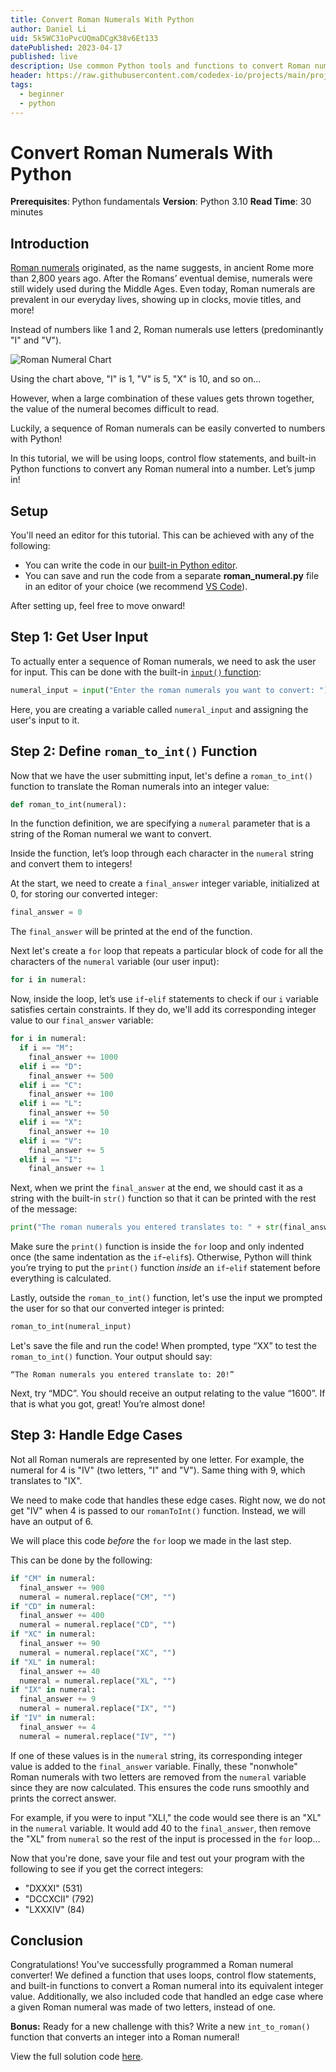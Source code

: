 ```yaml
---
title: Convert Roman Numerals With Python
author: Daniel Li
uid: 5k5WC31oPvcUQmaDCgK38v6Et133
datePublished: 2023-04-17
published: live
description: Use common Python tools and functions to convert Roman numerals to integers.
header: https://raw.githubusercontent.com/codedex-io/projects/main/projects/convert-roman-numerals-with-python/header.png
tags:
  - beginner
  - python
---
```


<BannerImage
  link="https://raw.githubusercontent.com/codedex-io/projects/main/projects/convert-roman-numerals-with-python/header.png"
  description="Title Image"
  uid={true}
  cl="for-sidebar"
/>

# Convert Roman Numerals With Python

<AuthorAvatar
  author_name="Daniel Li"
  author_avatar="/images/projects/authors/daniel-li.png"
  username="Tenny"
  uid={true}
/>

<BannerImage
  link="https://raw.githubusercontent.com/codedex-io/projects/main/projects/convert-roman-numerals-with-python/header.png"
  description="Title Image"
  uid={true}
/>

**Prerequisites**: Python fundamentals
**Version**: Python 3.10
**Read Time**: 30 minutes

## Introduction

[Roman numerals](https://en.wikipedia.org/wiki/Roman_numerals) originated, as the name suggests, in ancient Rome more than 2,800 years ago. After the Romans’ eventual demise, numerals were still widely used during the Middle Ages. Even today, Roman numerals are prevalent in our everyday lives, showing up in clocks, movie titles, and more!

Instead of numbers like 1 and 2, Roman numerals use letters (predominantly "I" and "V").

<img src="https://raw.githubusercontent.com/codedex-io/projects/main/projects/convert-roman-numerals-with-python/roman_numeral_chart.png" alt="Roman Numeral Chart" />

Using the chart above, "I" is 1, "V" is 5, "X" is 10, and so on…

However, when a large combination of these values gets thrown together, the value of the numeral becomes difficult to read.

Luckily, a sequence of Roman numerals can be easily converted to numbers with Python!

In this tutorial, we will be using loops, control flow statements, and built-in Python functions to convert any Roman numeral into a number. Let’s jump in!

## Setup

You'll need an editor for this tutorial. This can be achieved with any of the following:

- You can write the code in our [built-in Python editor](https://www.codedex.io/editor/python).
- You can save and run the code from a separate **roman_numeral.py** file in an editor of your choice (we recommend [VS Code](https://www.codedex.io/projects/set-up-your-local-environment-in-python)).

After setting up, feel free to move onward!

## Step 1: Get User Input

To actually enter a sequence of Roman numerals, we need to ask the user for input. This can be done with the built-in [`input()` function](https://www.codedex.io/python/09-pythagorean#user-input):

```py
numeral_input = input("Enter the roman numerals you want to convert: ")
```

Here, you are creating a variable called `numeral_input` and assigning the user's input to it.

## Step 2: Define `roman_to_int()` Function

Now that we have the user submitting input, let's define a `roman_to_int()` function to translate the Roman numerals into an integer value:

```py
def roman_to_int(numeral):
```

In the function definition, we are specifying a `numeral` parameter that is a string of the Roman numeral we want to convert.

Inside the function, Iet’s loop through each character in the `numeral` string and convert them to integers!

At the start, we need to create a `final_answer` integer variable, initialized at 0, for storing our converted integer:

```py
final_answer = 0
```

The `final_answer` will be printed at the end of the function.
	
Next let's create a `for` loop that repeats a particular block of code for all the characters of the `numeral` variable (our user input):

```py
for i in numeral:
``` 

Now, inside the loop, let’s use `if`-`elif` statements to check if our `i` variable satisfies certain constraints. If they do, we'll add its corresponding integer value to our `final_answer` variable:

```py
for i in numeral:
  if i == "M":
    final_answer += 1000
  elif i == "D":
    final_answer += 500
  elif i == "C":
    final_answer += 100
  elif i == "L":
    final_answer += 50
  elif i == "X":
    final_answer += 10
  elif i == "V":
    final_answer += 5
  elif i == "I":
    final_answer += 1
```

Next, when we print the `final_answer` at the end, we should cast it as a string with the built-in `str()` function so that it can be printed with the rest of the message:

```py
print("The roman numerals you entered translates to: " + str(final_answer) + "!")
```

Make sure the `print()` function is inside the `for` loop and only indented once (the same indentation as the `if`-`elif`s). Otherwise, Python will think you’re trying to put the `print()` function _inside_ an `if`-`elif` statement before everything is calculated.

Lastly, outside the `roman_to_int()` function, let's use the input we prompted the user for so that our converted integer is printed:

```py
roman_to_int(numeral_input)
```

Let's save the file and run the code! When prompted, type “XX” to test the `roman_to_int()` function. Your output should say:

```shell
“The Roman numerals you entered translate to: 20!”
```

Next, try “MDC”. You should receive an output relating to the value “1600”. If that is what you got, great! You’re almost done!

## Step 3: Handle Edge Cases

Not all Roman numerals are represented by one letter. For example, the numeral for 4 is "IV" (two letters, "I" and "V"). Same thing with 9, which translates to "IX".

We need to make code that handles these edge cases. Right now, we do not get "IV" when 4 is passed to our `romanToInt()` function. Instead, we will have an output of 6.

We will place this code _before_ the `for` loop we made in the last step.

This can be done by the following:

```py
if "CM" in numeral:
  final_answer += 900
  numeral = numeral.replace("CM", "")
if "CD" in numeral:
  final_answer += 400
  numeral = numeral.replace("CD", "")
if "XC" in numeral:
  final_answer += 90
  numeral = numeral.replace("XC", "")
if "XL" in numeral:
  final_answer += 40
  numeral = numeral.replace("XL", "")
if "IX" in numeral:
  final_answer += 9
  numeral = numeral.replace("IX", "")
if "IV" in numeral:
  final_answer += 4
  numeral = numeral.replace("IV", "")
```

If one of these values is in the `numeral` string, its corresponding integer value is added to the `final_answer` variable. Finally, these "nonwhole" Roman numerals with two letters are removed from the `numeral` variable since they are now calculated. This ensures the code runs smoothly and prints the correct answer.

For example, if you were to input "XLI," the code would see there is an "XL" in the `numeral` variable. It would add 40 to the `final_answer`, then remove the "XL" from `numeral` so the rest of the input is processed in the `for` loop... 

Now that you're done, save your file and test out your program with the following to see if you get the correct integers:

- "DXXXI" (531)
- "DCCXCII" (792)
- "LXXXIV" (84)

## Conclusion

Congratulations! You've successfully programmed a Roman numeral converter! We defined a function that uses loops, control flow statements, and built-in functions to convert a Roman numeral into its equivalent integer value. Additionally, we also included code that handled an edge case where a given Roman numeral was made of two letters, instead of one.

**Bonus:** Ready for a new challenge with this? Write a new `int_to_roman()` function that converts an integer into a Roman numeral!

View the full solution code [here](https://github.com/codedex-io/projects/blob/main/projects/convert-roman-numerals-with-python/roman_numeral.py).
